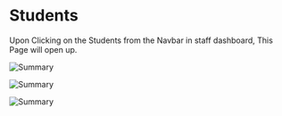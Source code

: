 # Students

Upon Clicking on the Students from the Navbar in staff dashboard, This Page will open up.

![Summary](src/assets/staff/students.png)

![Summary](src/assets/staff/students1.png)

![Summary](src/assets/staff/studentdetails.png)